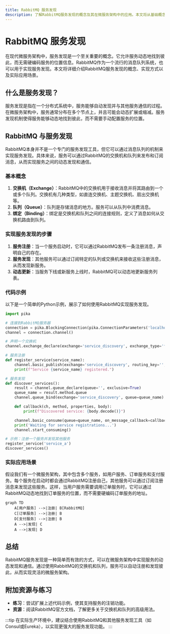 ```yaml
---
title: RabbitMQ 服务发现
description: 了解RabbitMQ服务发现的概念及其在微服务架构中的应用。本文将从基础概念入手，逐步讲解如何实现服务发现，并提供实际案例和代码示例。
---
```


# RabbitMQ 服务发现

在现代微服务架构中，服务发现是一个至关重要的概念。它允许服务动态地找到彼此，而无需硬编码服务的位置信息。RabbitMQ作为一个流行的消息队列系统，也可以用于实现服务发现。本文将详细介绍RabbitMQ服务发现的概念、实现方式以及实际应用场景。

## 什么是服务发现？

服务发现是指在一个分布式系统中，服务能够自动发现并与其他服务通信的过程。在微服务架构中，服务通常分布在多个节点上，并且可能会动态扩展或缩减。服务发现机制使得服务能够动态地找到彼此，而不需要手动配置服务的位置。

## RabbitMQ 与服务发现

RabbitMQ本身并不是一个专门的服务发现工具，但它可以通过消息队列的机制来实现服务发现。具体来说，服务可以通过RabbitMQ的交换机和队列来发布和订阅消息，从而实现服务之间的动态发现和通信。

### 基本概念

1. **交换机（Exchange）**：RabbitMQ中的交换机用于接收消息并将其路由到一个或多个队列。交换机有几种类型，如直连交换机、主题交换机、扇出交换机等。
2. **队列（Queue）**：队列是存储消息的地方。服务可以从队列中消费消息。
3. **绑定（Binding）**：绑定是交换机和队列之间的连接规则，定义了消息如何从交换机路由到队列。

### 实现服务发现的步骤

1. **服务注册**：当一个服务启动时，它可以通过RabbitMQ发布一条注册消息，声明自己的存在。
2. **服务发现**：其他服务可以通过订阅特定的队列或交换机来接收这些注册消息，从而发现新服务。
3. **动态更新**：当服务下线或新服务上线时，RabbitMQ可以动态地更新服务列表。

### 代码示例

以下是一个简单的Python示例，展示了如何使用RabbitMQ实现服务发现。

```python
import pika

# 连接到RabbitMQ服务器
connection = pika.BlockingConnection(pika.ConnectionParameters('localhost'))
channel = connection.channel()

# 声明一个交换机
channel.exchange_declare(exchange='service_discovery', exchange_type='fanout')

# 服务注册
def register_service(service_name):
    channel.basic_publish(exchange='service_discovery', routing_key='', body=service_name)
    print(f"Service {service_name} registered.")

# 服务发现
def discover_services():
    result = channel.queue_declare(queue='', exclusive=True)
    queue_name = result.method.queue
    channel.queue_bind(exchange='service_discovery', queue=queue_name)

    def callback(ch, method, properties, body):
        print(f"Discovered service: {body.decode()}")

    channel.basic_consume(queue=queue_name, on_message_callback=callback, auto_ack=True)
    print('Waiting for service registrations...')
    channel.start_consuming()

# 示例：注册一个服务并发现其他服务
register_service('service_a')
discover_services()
```

### 实际应用场景

假设我们有一个微服务架构，其中包含多个服务，如用户服务、订单服务和支付服务。每个服务在启动时都会通过RabbitMQ注册自己，其他服务可以通过订阅注册消息来发现这些服务。这样，当用户服务需要调用订单服务时，它可以通过RabbitMQ动态地找到订单服务的位置，而不需要硬编码订单服务的地址。

```mermaid
graph TD
    A[用户服务] -->|注册| B[RabbitMQ]
    C[订单服务] -->|注册| B
    D[支付服务] -->|注册| B
    A -->|发现| C
    A -->|发现| D
```

## 总结

RabbitMQ服务发现是一种简单而有效的方式，可以在微服务架构中实现服务的动态发现和通信。通过使用RabbitMQ的交换机和队列，服务可以自动注册和发现彼此，从而实现灵活的微服务架构。

## 附加资源与练习

- **练习**：尝试扩展上述代码示例，使其支持服务的注销功能。
- **资源**：阅读RabbitMQ官方文档，了解更多关于交换机和队列的高级用法。

:::tip
在实际生产环境中，建议结合使用RabbitMQ和其他服务发现工具（如Consul或Eureka），以实现更强大的服务发现功能。
:::